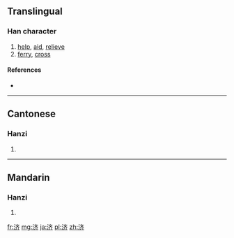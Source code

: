 {{also|濟|済}}
==Translingual==

===Han character===
{{Han char|rn=85|rad=水|as=06|sn=9|four=|canj=水卜大中 (EYKL)|ids=⿰[[氵]][[齐]]}}

# [[help]], [[aid]], [[relieve]]
# [[ferry]], [[cross]]

====References====
* {{Han ref|kx=0623.171|hdz=31615.040|uh=6D4E|ud=27982}}

----

==Cantonese==

===Hanzi===
{{yue-hanzi|jyut=[[zai2]], [[zai3]]|y=jai2, jai3|tra=濟}}

# {{defn|lang=yue|sort=水06}}

----

==Mandarin==

===Hanzi===
{{cmn-hanzi|tra=濟|pin=[[jì]] ([[ji4]])|wg=chi<sup>4</sup>}}

# {{defn|lang=cmn|sort=水06}}

[[fr:济]]
[[mg:济]]
[[ja:济]]
[[pl:济]]
[[zh:济]]